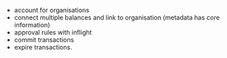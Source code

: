- account for organisations
- connect multiple balances and link to organisation (metadata has core information)
- approval rules with inflight
- commit transactions
- expire transactions.